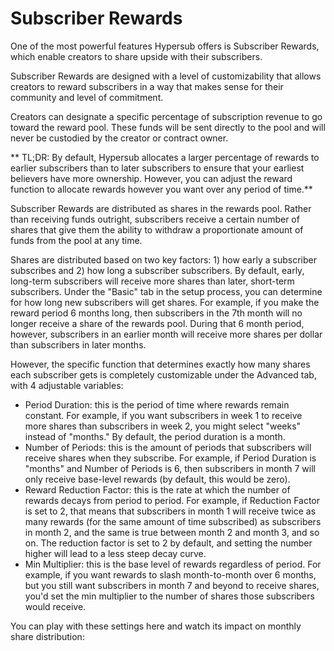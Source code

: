 # Subscriber Rewards

One of the most powerful features Hypersub offers is Subscriber Rewards, which enable creators to share upside with their subscribers.

Subscriber Rewards are designed with a level of customizability that allows creators to reward subscribers in a way that makes sense for their community and level of commitment.

Creators can designate a specific percentage of subscription revenue to go toward the reward pool. These funds will be sent directly to the pool and will never be custodied by the creator or contract owner.

** TL;DR: By default, Hypersub allocates a larger percentage of rewards to earlier subscribers than to later subscribers to ensure that your earliest believers have more ownership. However, you can adjust the reward function to allocate rewards however you want over any period of time.**

Subscriber Rewards are distributed as shares in the rewards pool. Rather than receiving funds outright, subscribers receive a certain number of shares that give them the ability to withdraw a proportionate amount of funds from the pool at any time.

Shares are distributed based on two key factors: 1) how early a subscriber subscribes and 2) how long a subscriber subscribers. By default, early, long-term subscribers will receive more shares than later, short-term subscribers. Under the "Basic" tab in the setup process, you can determine for how long new subscribers will get shares. For example, if you make the reward period 6 months long, then subscribers in the 7th month will no longer receive a share of the rewards pool. During that 6 month period, however, subscribers in an earlier month will receive more shares per dollar than subscribers in later months.

However, the specific function that determines exactly how many shares each subscriber gets is completely customizable under the Advanced tab, with 4 adjustable variables:

-   Period Duration: this is the period of time where rewards remain constant. For example, if you want subscribers in week 1 to receive more shares than subscribers in week 2, you might select "weeks" instead of "months." By default, the period duration is a month.
-   Number of Periods: this is the amount of periods that subscribers will receive shares when they subscribe. For example, if Period Duration is "months" and Number of Periods is 6, then subscribers in month 7 will only receive base-level rewards (by default, this would be zero).
-   Reward Reduction Factor: this is the rate at which the number of rewards decays from period to period. For example, if Reduction Factor is set to 2, that means that subscribers in month 1 will receive twice as many rewards (for the same amount of time subscribed) as subscribers in month 2, and the same is true between month 2 and month 3, and so on. The reduction factor is set to 2 by default, and setting the number higher will lead to a less steep decay curve.
-   Min Multiplier: this is the base level of rewards regardless of period. For example, if you want rewards to slash month-to-month over 6 months, but you still want subscribers in month 7 and beyond to receive shares, you'd set the min multiplier to the number of shares those subscribers would receive.

You can play with these settings here and watch its impact on monthly share distribution:
